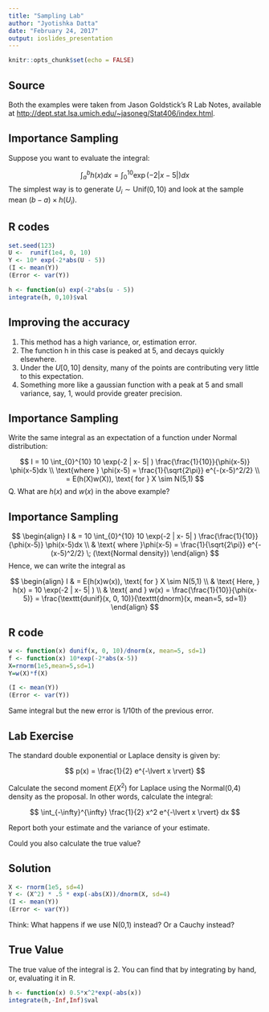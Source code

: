 ```yaml
---
title: "Sampling Lab"
author: "Jyotishka Datta"
date: "February 24, 2017"
output: ioslides_presentation
---
```


```r
knitr::opts_chunk$set(echo = FALSE)
```

## Source 

Both the examples were taken from Jason Goldstick's R Lab Notes, available at [http://dept.stat.lsa.umich.edu/~jasoneg/Stat406/index.html](http://dept.stat.lsa.umich.edu/~jasoneg/Stat406/index.html). 


## Importance Sampling 

Suppose you want to evaluate the integral: 

$$
\int_a^b h(x) dx = \int_{0}^{10} \exp(-2 | x- 5| ) dx 
$$
The simplest way is to generate $U_i \sim \text{Unif}(0,10)$ and look at the sample mean $(b-a) \times h(U_i)$. 

## R codes 

```r
set.seed(123)
U <-  runif(1e4, 0, 10)
Y <- 10* exp(-2*abs(U - 5))
(I <- mean(Y))
(Error <- var(Y))
```

```r
h <- function(u) exp(-2*abs(u - 5))
integrate(h, 0,10)$val
```

## Improving the accuracy 

1.  This method has a high variance, or, estimation error. 
2.  The function h in this case is peaked at 5, and decays quickly elsewhere. 
3.  Under the $U[0,10]$ density, many of the points are contributing very little to this  expectation.
4. Something more like a gaussian function with a peak at 5 and small variance, say, 1, would provide greater precision.

## Importance Sampling 

Write the same integral as an expectation of a function under Normal distribution: 

$$
I = 10 \int_{0}^{10} 10 \exp(-2 | x- 5| ) \frac{\frac{1}{10}}{\phi(x-5)} \phi(x-5)dx \\
\text{where } \phi(x-5) = \frac{1}{\sqrt{2\pi}} e^{-(x-5)^2/2} \\
= E(h(X)w(X)), \text{ for } X \sim N(5,1)
$$
Q. What are $h(x)$ and $w(x)$ in the above example? 

## Importance Sampling {.smaller}

$$
\begin{align}
I & = 10 \int_{0}^{10} 10 \exp(-2 | x- 5| ) \frac{\frac{1}{10}}{\phi(x-5)} \phi(x-5)dx \\
& \text{ where }\phi(x-5) = \frac{1}{\sqrt{2\pi}} e^{-(x-5)^2/2} \; (\text{Normal density}) 
\end{align}
$$
Hence, we can write the integral as 

$$
\begin{align}
I & = E(h(x)w(x)), \text{ for } X \sim N(5,1) \\
& \text{ Here, } h(x) = 10 \exp(-2 | x- 5| ) \\
& \text{ and } w(x) = \frac{\frac{1}{10}}{\phi(x-5)} = \frac{\texttt{dunif}(x, 0, 10)}{\texttt{dnorm}(x, mean=5, sd=1)}
\end{align}
$$ 

## R code 

```r
w <- function(x) dunif(x, 0, 10)/dnorm(x, mean=5, sd=1)
f <- function(x) 10*exp(-2*abs(x-5))
X=rnorm(1e5,mean=5,sd=1)
Y=w(X)*f(X)

(I <- mean(Y))
(Error <- var(Y))
```

Same integral but the new error is 1/10th of the previous error. 

## Lab Exercise 

The standard double exponential or Laplace density is given by: 

$$
p(x) = \frac{1}{2} e^{-\lvert x \rvert}
$$

Calculate the second moment $E(X^2)$ for Laplace using the Normal(0,4) density as the proposal. In other words, calculate the integral: 

$$
\int_{-\infty}^{\infty}  \frac{1}{2} x^2 e^{-\lvert x \rvert} dx 
$$

Report both your estimate and the variance of your estimate. 

Could you also calculate the true value? 

## Solution 

```r
X <- rnorm(1e5, sd=4)
Y <- (X^2) * .5 * exp(-abs(X))/dnorm(X, sd=4)
(I <- mean(Y))
(Error <- var(Y))
```
 
Think: What happens if we use N(0,1) instead? Or a Cauchy instead?

## True Value
The true value of the integral is 2. You can find that by integrating by hand, or, evaluating it in R. 

```r
h <- function(x) 0.5*x^2*exp(-abs(x))
integrate(h,-Inf,Inf)$val
```

